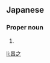 ==Japanese==
{{ja-kanjitab|まさ|ゆき}}

===Proper noun===
{{ja-pos|proper|まさゆき}}

# {{given name|male|lang=ja|sort=まさゆき}}

[[li:昌之]]
